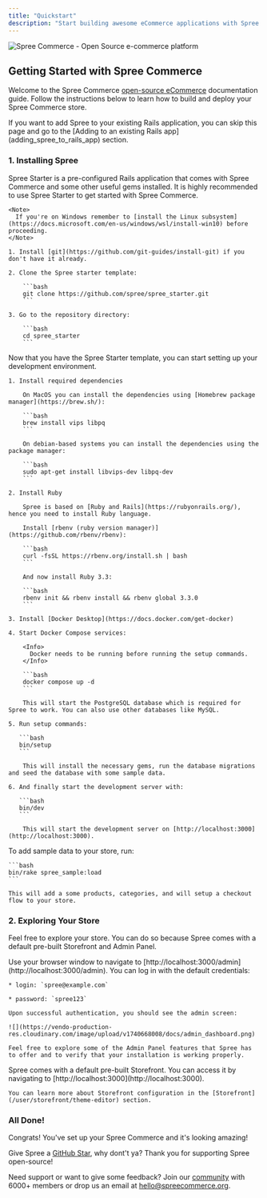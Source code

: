```yaml
---
title: "Quickstart"
description: "Start building awesome eCommerce applications with Spree open-source eg. multi-store, multi-vendor, multi-tenant, multi-language, multi-currency. B2B or B2C."
---
```


<img alt="Spree Commerce - Open Source e-commerce platform" classname="block dark:hidden" src="https://vendo-production-res.cloudinary.com/image/upload/w_1920/q_auto/v1733327023/docs/Spree_Commerce_open_source_eCommerce_platform_Ruby_on_Rails_API_headless_tsnvap.png" />

## Getting Started with Spree Commerce

Welcome to the Spree Commerce [open-source eCommerce](https://github.com/spree/spree) documentation guide. Follow the instructions below to learn how to build and deploy your Spree Commerce store.

<Info>
  If you want to add Spree to your existing Rails application, you can skip this page and go to the [Adding to an existing Rails app](adding_spree_to_rails_app) section.
</Info>

### 1. Installing Spree

<AccordionGroup>
  <Accordion icon="github" title="Getting the Spree Starter template">
    <Info>
      Spree Starter is a pre-configured Rails application that comes with Spree Commerce and some other useful gems installed. It is highly recommended to use Spree Starter to get started with Spree Commerce.
    </Info>

    <Note>
      If you're on Windows remember to [install the Linux subsystem](https://docs.microsoft.com/en-us/windows/wsl/install-win10) before proceeding.
    </Note>

    1. Install [git](https://github.com/git-guides/install-git) if you don't have it already.

    2. Clone the Spree starter template:

        ```bash
        git clone https://github.com/spree/spree_starter.git
        ```

    3. Go to the repository directory:

        ```bash
        cd spree_starter
        ```      

  </Accordion>

  <Accordion icon="rectangle-terminal" title="Setting up Your Development Environment">
    Now that you have the Spree Starter template, you can start setting up your development environment.
  
    1. Install required dependencies

        On MacOS you can install the dependencies using [Homebrew package manager](https://brew.sh/):

        ```bash
        brew install vips libpq
        ```

        On debian-based systems you can install the dependencies using the package manager:

        ```bash
        sudo apt-get install libvips-dev libpq-dev
        ```

    2. Install Ruby

        Spree is based on [Ruby and Rails](https://rubyonrails.org/), hence you need to install Ruby language.

        Install [rbenv (ruby version manager)](https://github.com/rbenv/rbenv):

        ```bash
        curl -fsSL https://rbenv.org/install.sh | bash
        ```

        And now install Ruby 3.3:

        ```bash
        rbenv init && rbenv install && rbenv global 3.3.0
        ```

    3. Install [Docker Desktop](https://docs.docker.com/get-docker)

    4. Start Docker Compose services:

        <Info>
          Docker needs to be running before running the setup commands.
        </Info>

        ```bash
        docker compose up -d
        ```

        This will start the PostgreSQL database which is required for Spree to work. You can also use other databases like MySQL.

    5. Run setup commands:

       ```bash
       bin/setup
       ```

        This will install the necessary gems, run the database migrations and seed the database with some sample data.

    6. And finally start the development server with:

       ```bash
       bin/dev
       ```

        This will start the development server on [http://localhost:3000](http://localhost:3000).
  </Accordion>

  <Accordion icon="box" title="Adding sample data">
    To add sample data to your store, run:

    ```bash
    bin/rake spree_sample:load
    ```

    This will add a some products, categories, and will setup a checkout flow to your store.
  </Accordion>
</AccordionGroup>

### 2. Exploring Your Store

Feel free to explore your store. You can do so because Spree comes with a default pre-built Storefront and Admin Panel.

<AccordionGroup>
  <Accordion icon="key" title="Logging into the Admin Dashboard">
    Use your browser window to navigate to [http://localhost:3000/admin](http://localhost:3000/admin). You can log in with the default credentials:

    * login: `spree@example.com`

    * password: `spree123`

    Upon successful authentication, you should see the admin screen:

    ![](https://vendo-production-res.cloudinary.com/image/upload/v1740668008/docs/admin_dashboard.png)

    Feel free to explore some of the Admin Panel features that Spree has to offer and to verify that your installation is working properly.
  </Accordion>

  <Accordion icon="palette" title="Browsing Storefront">
    Spree comes with a default pre-built Storefront. You can access it by navigating to [http://localhost:3000](http://localhost:3000).

    You can learn more about Storefront configuration in the [Storefront](/user/storefront/theme-editor) section.
  </Accordion>
</AccordionGroup>

### All Done!

Congrats! You've set up your Spree Commerce and it's looking amazing!

Give Spree a [GitHub Star](https://github.com/spree/spree)<Icon icon="star" iconType="solid" color="#FFD43B" />, why dont't ya? Thank you for supporting Spree open-source! <Icon icon="heart" iconType="solid" color="#FF0000" />

Need support or want to give some feedback? Join our [community](https://slack.spreecommerce.org/) with 6000+ members or drop us an email at [hello@spreecommerce.org](mailto:hello@spreecommerce.org).